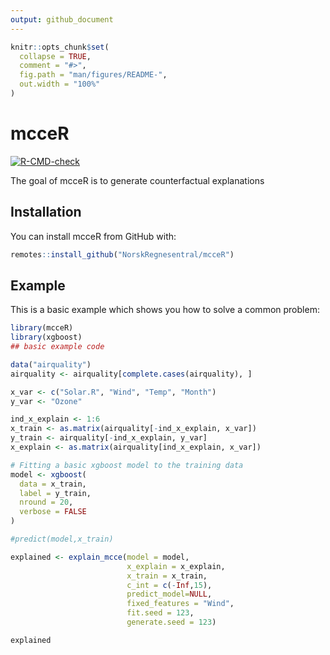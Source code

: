 ```yaml
---
output: github_document
---
```


<!-- README.md is generated from README.Rmd. Please edit that file -->

```r
knitr::opts_chunk$set(
  collapse = TRUE,
  comment = "#>",
  fig.path = "man/figures/README-",
  out.width = "100%"
)
```

# mcceR

<!-- badges: start -->
[![R-CMD-check](https://github.com/NorskRegnesentral/mcceR/actions/workflows/R-CMD-check.yaml/badge.svg)](https://github.com/NorskRegnesentral/mcceR/actions/workflows/R-CMD-check.yaml)
<!-- badges: end -->

The goal of mcceR is to generate counterfactual explanations 

## Installation

You can install mcceR from GitHub with:

``` r
remotes::install_github("NorskRegnesentral/mcceR")
```

## Example

This is a basic example which shows you how to solve a common problem:

```r
library(mcceR)
library(xgboost)
## basic example code

data("airquality")
airquality <- airquality[complete.cases(airquality), ]

x_var <- c("Solar.R", "Wind", "Temp", "Month")
y_var <- "Ozone"

ind_x_explain <- 1:6
x_train <- as.matrix(airquality[-ind_x_explain, x_var])
y_train <- airquality[-ind_x_explain, y_var]
x_explain <- as.matrix(airquality[ind_x_explain, x_var])

# Fitting a basic xgboost model to the training data
model <- xgboost(
  data = x_train,
  label = y_train,
  nround = 20,
  verbose = FALSE
)

#predict(model,x_train) 

explained <- explain_mcce(model = model,
                          x_explain = x_explain,
                          x_train = x_train,
                          c_int = c(-Inf,15),
                          predict_model=NULL,
                          fixed_features = "Wind",
                          fit.seed = 123,
                          generate.seed = 123)

explained
```
